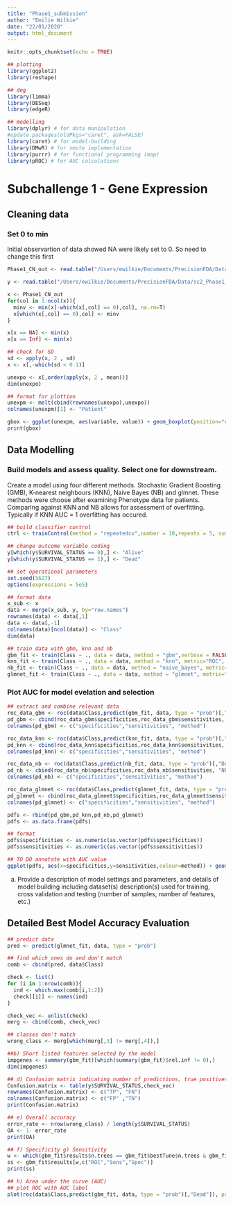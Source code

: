```yaml
---
title: "Phase1_submission"
author: "Emilie Wilkie"
date: "22/01/2020"
output: html_document
---
```


```r
knitr::opts_chunk$set(echo = TRUE)

## plotting
library(ggplot2)
library(reshape)

## deg
library(limma)
library(DESeq)
library(edgeR)

## modelling
library(dplyr) # for data manipulation
#update.packages(oldPkgs="caret", ask=FALSE)
library(caret) # for model-building
library(DMwR) # for smote implementation
library(purrr) # for functional programming (map)
library(pROC) # for AUC calculations

```

# Subchallenge 1 - Gene Expression

## Cleaning data

### Set 0 to min

Initial observartion of data showed NA were likely set to 0. So need to change this first

```r
Phase1_CN_out <- read.table("/Users/ewilkie/Documents/PrecisionFDA/Data/sc2_Phase1_CN_FeatureMatrix.txt", sep="\t", header=T, row.names=1)

y <- read.table("/Users/ewilkie/Documents/PrecisionFDA/Data/sc2_Phase1_CN_Outcome.txt", sep="\t", header=T, row.names=1)

x <- Phase1_CN_out
for(col in 1:ncol(x)){
  minv <- min(x[-which(x[,col] == 0),col], na.rm=T)
  x[which(x[,col] == 0),col] <- minv
}

x[x == NA] <- min(x)
x[x == Inf] <- min(x)

## check for SD
sd <- apply(x, 2 , sd)
x <- x[,-which(sd < 0.1)]

unexpo <- x[,order(apply(x, 2 , mean))]
dim(unexpo)

## format for plottion
unexpm <- melt(cbind(rownames(unexpo),unexpo))
colnames(unexpm)[1] <- "Patient"

gbox <- ggplot(unexpm, aes(variable, value)) + geom_boxplot(position="dodge", outlier.size=.2, colour="red")  + ggtitle("Boxplot with outliers for Chromosome Instability (CIN) in cohort") + theme(axis.text.x=element_blank())  + labs(x="Cytoband", y="CIN") + scale_y_continuous(limits =c(0,6))
print(gbox)

```


## Data Modelling


### Build models and assess quality. Select one for downstream.
Create a model using four different methods. Stochastic Gradient Boosting (GMB), K-nearest neighbours (KNN), Naive Bayes (NB) and glmnet. These methods were choose after examining Phenotype data for patients. Comparing against KNN and NB allows for assessment of overfitting. Typically if KNN AUC = 1 overfitting has occured. 

```r
## build classifier control
ctrl <- trainControl(method = "repeatedcv",number = 10,repeats = 5, summaryFunction = twoClassSummary, classProbs = TRUE)

## change outcome variable coding
y[which(y$SURVIVAL_STATUS == 0),] <- "Alive"
y[which(y$SURVIVAL_STATUS == 1),] <- "Dead"

## set operational parameters
set.seed(5627)
options(expressions = 5e5)

## format data
x_sub <- x
data <- merge(x_sub, y, by="row.names")
rownames(data) <- data[,1]
data <- data[,-1]
colnames(data)[ncol(data)] <- "Class"
dim(data)

## train data with gbm, knn and nb
gbm_fit <- train(Class ~ ., data = data, method = "gbm",verbose = FALSE, metric = "ROC", trControl = ctrl)
knn_fit <- train(Class ~ ., data = data, method = "knn", metric="ROC", trControl = ctrl)
nb_fit <- train(Class ~ ., data = data, method = "naive_bayes", metric="ROC", trControl = ctrl)
glmnet_fit <- train(Class ~ ., data = data, method = "glmnet", metric="ROC", trControl = ctrl)

```

### Plot AUC for model evelation and selection

```r
## extract and combine relevant data
roc_data_gbm <- roc(data$Class,predict(gbm_fit, data, type = "prob")[,"Dead"])
pd_gbm <- cbind(roc_data_gbm$specificities,roc_data_gbm$sensitivities, "GBM")
colnames(pd_gbm) <- c("specificities","sensitivities", "method")

roc_data_knn <- roc(data$Class,predict(knn_fit, data, type = "prob")[,"Dead"])
pd_knn <- cbind(roc_data_knn$specificities,roc_data_knn$sensitivities, "KNN")
colnames(pd_knn) <- c("specificities","sensitivities", "method")

roc_data_nb <- roc(data$Class,predict(nb_fit, data, type = "prob")[,"Dead"])
pd_nb <- cbind(roc_data_nb$specificities,roc_data_nb$sensitivities, "NB")
colnames(pd_nb) <- c("specificities","sensitivities", "method")

roc_data_glmnet <- roc(data$Class,predict(glmnet_fit, data, type = "prob")[,"Dead"])
pd_glmnet <- cbind(roc_data_glmnet$specificities,roc_data_glmnet$sensitivities, "glmnet")
colnames(pd_glmnet) <- c("specificities","sensitivities", "method")

pdfs <- rbind(pd_gbm,pd_knn,pd_nb,pd_glmnet)
pdfs <- as.data.frame(pdfs)

## format
pdfs$specificities <- as.numeric(as.vector(pdfs$specificities))
pdfs$sensitivities <- as.numeric(as.vector(pdfs$sensitivities))

## TO DO annotate with AUC value
ggplot(pdfs, aes(x=specificities,y=sensitivities,colour=method)) + geom_point(size=.5) + geom_line(size=1.15) + scale_x_continuous(trans = "reverse") + ggtitle("AUC - Comparisons on Stochastic Gradient Boosting (GBM), K-nearest neighbours (KNN), Naive Bayes (NB) and glmnet")
```


a) Provide a description of model settings and parameters, and details of model building including dataset(s) description(s) used for training, cross validation and testing (number of samples, number of features, etc.) 


## Detailed Best Model Accuracy Evaluation

```r
## predict data
pred <- predict(glmnet_fit, data, type = "prob")

## find which ones do and don't match
comb <- cbind(pred, data$Class)

check <- list()
for (i in 1:nrow(comb)){
  ind <- which.max(comb[i,1:2])
  check[[i]] <- names(ind)
}

check_vec <- unlist(check)
merg <- cbind(comb, check_vec)

## classes don't match
wrong_class <- merg[which(merg[,3] != merg[,4]),]

##b) Short listed features selected by the model
impgenes <- summary(gbm_fit)[which(summary(gbm_fit)$rel.inf != 0),]
dim(impgenes)

## d) Confusion matrix indicating number of predictions, true positives, false positives, true negatives, and false negatives                       
Confusion.matrix <- table(y$SURVIVAL_STATUS,check_vec)
rownames(Confusion.matrix) <- c("TP", "FN")
colnames(Confusion.matrix) <- c("FP" ,"TN")
print(Confusion.matrix)

## e) Overall accuracy
error_rate <- nrow(wrong_class) / length(y$SURVIVAL_STATUS)
OA <- 1- error_rate
print(OA)

## f) Specificity g) Sensitivity 
w <- which(gbm_fit$results$n.trees == gbm_fit$bestTune$n.trees & gbm_fit$results$interaction.depth == gbm_fit$bestTune$interaction.depth & gbm_fit$results$shrinkage == gbm_fit$bestTune$shrinkage & gbm_fit$results$n.minobsinnode == gbm_fit$bestTune$n.minobsinnode)
ss <- gbm_fit$results[w,c("ROC","Sens","Spec")]
print(ss)

## h) Area under the curve (AUC)
## plot ROC with AUC label
plot(roc(data$Class,predict(gbm_fit, data, type = "prob")[,"Dead"]), print.auc=TRUE)
```

